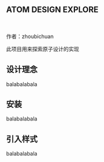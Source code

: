 

<Meta title="ATOM DESIGN /Intro" />

## ATOM DESIGN EXPLORE

<br />

作者：zhoubichuan

此项目用来探索原子设计的实现

## 设计理念

balabalabala

## 安装

balabalabala

## 引入样式

balabalabala